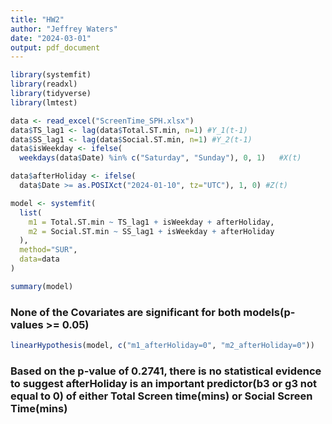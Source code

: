 ---
title: "HW2"
author: "Jeffrey Waters"
date: "2024-03-01"
output: pdf_document
---

```{r setup, include=FALSE}
library(systemfit)
library(readxl)
library(tidyverse)
library(lmtest)
```

```{r}
data <- read_excel("ScreenTime_SPH.xlsx")
data$TS_lag1 <- lag(data$Total.ST.min, n=1) #Y_1(t-1)
data$SS_lag1 <- lag(data$Social.ST.min, n=1) #Y_2(t-1)
data$isWeekday <- ifelse(
  weekdays(data$Date) %in% c("Saturday", "Sunday"), 0, 1)   #X(t)

data$afterHoliday <- ifelse(
  data$Date >= as.POSIXct("2024-01-10", tz="UTC"), 1, 0) #Z(t)
```



```{r}
model <- systemfit(
  list(
    m1 = Total.ST.min ~ TS_lag1 + isWeekday + afterHoliday,
    m2 = Social.ST.min ~ SS_lag1 + isWeekday + afterHoliday
  ),
  method="SUR",
  data=data
)

summary(model)
```

### None of the Covariates are significant for both models(p-values >= 0.05)
```{r}
linearHypothesis(model, c("m1_afterHoliday=0", "m2_afterHoliday=0"))
```


### Based on the p-value of 0.2741, there is no statistical evidence to suggest afterHoliday is an important predictor(b3 or g3 not equal to 0) of either Total Screen time(mins) or Social Screen Time(mins)
